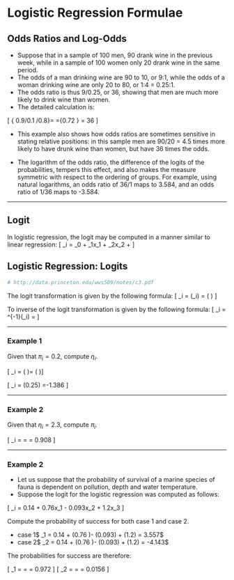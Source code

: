 
Logistic Regression Formulae
===========================================

## Odds Ratios and Log-Odds

* Suppose that in a sample of 100 men, 90 drank wine in the previous week, while in a sample of 100 women only 20 drank wine in the same period. 
* The odds of a man drinking wine are 90 to 10, or 9:1, while the odds of a woman drinking wine are only 20 to 80, or 1:4 = 0.25:1. 
* The odds ratio is thus 9/0.25, or 36, showing that men are much more likely to drink wine than women. 
* The detailed calculation is:

\[ { 0.9/0.1 \over 0.2/0.8}=\frac{\;0.9\times 0.8\;}{\;0.1\times 0.2\;} ={0.72 \over 0.02} = 36 \]

* This example also shows how odds ratios are sometimes sensitive in stating relative positions: in this sample men are 90/20 = 4.5 times more likely to have drunk wine than women, but have 36 times the odds. 


* The logarithm of the odds ratio, the difference of the logits of the probabilities, tempers this effect, and also makes the measure symmetric with respect to the ordering of groups. For example, using natural logarithms, an odds ratio of 36/1 maps to 3.584, and an odds ratio of 1/36 maps to -3.584.

--------------------------------------------------------------------------------

## Logit

In logistic regression, the logit may be computed in a manner similar to linear regression:
\[ \eta_i = \beta_0 + \beta_1x_1 + \beta_2x_2 + \ldots  \]

## Logistic Regression: Logits

```r
# http://data.princeton.edu/wws509/notes/c3.pdf
```

The logit transformation is given by the following formula: 
\[ \eta_i = \mbox{logit}(\pi_i)  = \mbox{log}\left( \frac{\pi_i}{1- \pi_i} \right) \]

To inverse of the logit transformation is given by the following formula: 
\[ \pi_i = \mbox{logit}^{-1}(\eta_i)  =  \frac{e^{\eta_i}}{1 + e^{\eta_i}} \]

---------------------

### Example 1

Given that $\pi_i = 0.2$, compute $\eta_i$.

\[ \eta_i = \mbox{log}\left( \frac{0.2}{1-0.2} \right)= \mbox{log}\left( \frac{0.2}{0.8} \right)\] 

\[ \eta_i =  \mbox{log}(0.25) =-1.386 \]

---------------------

### Example 2
Given that $\eta_i = 2.3$, compute $\pi_i$.

\[ \pi_i  =  \frac{e^{2.3}}{1 + e^{2.3}} = \frac{9.974}{1 + 9.974} = 0.908 \]



---------------------

### Example 2

* Let us suppose that the probability of survival of a marine species of fauna is dependent on pollution, depth and water temperature. 
* Suppose the logit for the logistic regression was computed as follows:

\[ \eta_i = 0.14 + 0.76x_1 - 0.093x_2 + 1.2x_3  \]

\begin{center}
\begin{tabular}{|c|c|c|}
  \hline
  % after \\: \hline or \cline{col1-col2} \cline{col3-col4} ...
Variables & case 1 & case 2 \\ \hline
Pollution($x_1$) & 6.0 & 1.9 \\
Depth ($x_2$)& 51 & 99 \\
Temp ($x_3$) & 3.0 & 2.9 \\
  \hline
\end{tabular}
\end{center}

Compute the probability of success for both case 1 and case 2.


*  case 1$ \eta_1 = 0.14 + (0.76 \times 6)- (0.093\times 51) + (1.2\times 3) = 3.557$
*  case 2$ \eta_2 = 0.14 + (0.76 \times 1.9)- (0.093\times 99) + (1.2\times 2.9) = -4.143$


The probabilities for success are therefore:

\[ \pi_1  =  \frac{e^{3.557}}{1 + e^{3.557}} = \frac{35.057}{1 + 35.057} = 0.972 \]
\[ \pi_2  =  \frac{e^{-4.143}}{1 + e^{-4.143}} = \frac{0.0158}{1 + 0.0158} = 0.0156 \]


